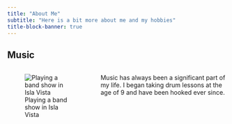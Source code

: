 ```yaml
---
title: "About Me"
subtitle: "Here is a bit more about me and my hobbies"
title-block-banner: true
---
```


## Music

::::: columns
::: {.column width="40%"}
![Playing a band show in Isla Vista](images/IMG_0195.jpg)
:::

::: {.column width="60%"}
Music has always been a significant part of my life. I began taking drum lessons at the age of 9 and have been hooked ever since.
:::
:::::
